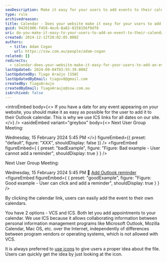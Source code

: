 ```yaml
---
seoDescription: Make it easy for your users to add events to their calendar with ICS links and icons.
type: rule
archivedreason:
title: Calendar - Does your website make it easy for your users to add an event to their calendar?
guid: 94201906-f458-4ec6-8a82-8258156f9df8
uri: do-you-make-it-easy-to-your-users-to-add-an-event-to-their-calendar
created: 2014-12-12T20:02:05.000Z
authors:
  - title: Adam Cogan
    url: https://ssw.com.au/people/adam-cogan
related: []
redirects:
  - calendar-does-your-website-make-it-easy-for-your-users-to-add-an-event-to-their-calendar
lastUpdated: 2024-09-04T03:55:39.000Z
lastUpdatedBy: Tiago Araújo [SSW]
lastUpdatedByEmail: tiagov8@gmail.com
createdBy: TiagoAraujo
createdByEmail: TiagoAraujo@ssw.com.au
isArchived: false
---
```


<introEmbed
  body={<>
If you have a date for any event appearing on your website, you should make it as easy as possible for the user to add it to their Outlook calendar. This is why we use ICS links for all dates on our site.
  </>}
/>
<asideEmbed
  variant="greybox"
  body={<>
    Next User Group Meeting:

Wednesday, 15 February 2024 5:45 PM
  </>}
  figureEmbed={{
    preset: "default",
    figure: "XXX",
    shouldDisplay: false
  }}
/>
<figureEmbed figureEmbed={ {
  preset: "badExample",
  figure: "Figure: Bad example - User cannot add a reminder",
  shouldDisplay: true
} } />

Next User Group Meeting:

Wednesday, 15 February 2024 5:45 PM
📅 [Add Outlook reminder](https://www.w3.org/2002/12/cal/rfc2445.html)
<figureEmbed figureEmbed={ {
  preset: "goodExample",
  figure: "Figure: Good example - User can click and add a reminder",
  shouldDisplay: true
} } />


By clicking the calendar link, users can easily add the event to their own calendars.

You have 2 options - VCS and ICS. Both let you add appointments to your calendar. We use ICS because it allows collaborating information between personal information management programs like Microsoft Outlook, Mozilla Calendar, Mac OS, etc. over the Internet, independently of differences between program vendors or operating systems, which is not allowed with VCS.

It is always preferred to [use icons](/use-icons-to-not-surprise-users) to give users a proper idea about the file. Users can quickly get the idea by just looking at the icon.
